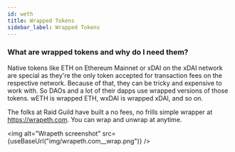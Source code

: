 ```yaml
---
id: weth
title: Wrapped Tokens
sidebar_label: Wrapped Tokens
---
```



### What are wrapped tokens and why do I need them?

Native tokens like ETH on Ethereum Mainnet or xDAI on the xDAI network are special as they're the only token accepted for transaction fees on the respective network. Because of that, they can be tricky and expensive to work with. So DAOs and a lot of their dapps use wrapped versions of those tokens. wETH is wrapped ETH, wxDAI is wrapped xDAI, and so on.

The folks at Raid Guild have built a no fees, no frills simple wrapper at https://wrapeth.com. You can wrap and unwrap at anytime.

<img alt="Wrapeth screenshot" src={useBaseUrl("img/wrapeth.com__wrap.png")} />
